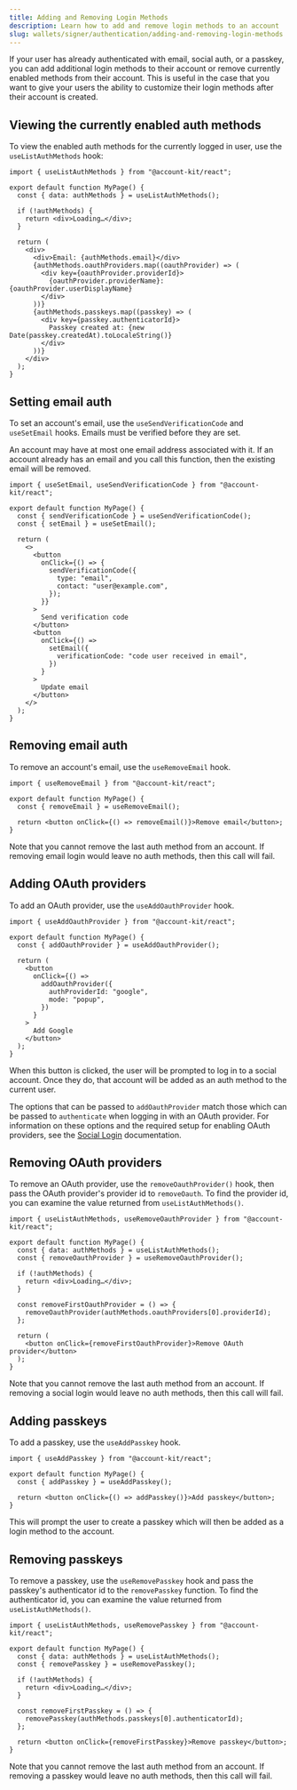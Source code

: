 ```yaml
---
title: Adding and Removing Login Methods
description: Learn how to add and remove login methods to an account
slug: wallets/signer/authentication/adding-and-removing-login-methods
---
```


If your user has already authenticated with email, social auth, or a passkey, you can add additional login methods to their account or remove currently enabled methods from their account. This is useful in the case that you want to give your users the ability to customize their login methods after their account is created.

## Viewing the currently enabled auth methods

To view the enabled auth methods for the currently logged in user, use the `useListAuthMethods` hook:

```tsx twoslash
import { useListAuthMethods } from "@account-kit/react";

export default function MyPage() {
  const { data: authMethods } = useListAuthMethods();

  if (!authMethods) {
    return <div>Loading…</div>;
  }

  return (
    <div>
      <div>Email: {authMethods.email}</div>
      {authMethods.oauthProviders.map((oauthProvider) => (
        <div key={oauthProvider.providerId}>
          {oauthProvider.providerName}: {oauthProvider.userDisplayName}
        </div>
      ))}
      {authMethods.passkeys.map((passkey) => (
        <div key={passkey.authenticatorId}>
          Passkey created at: {new Date(passkey.createdAt).toLocaleString()}
        </div>
      ))}
    </div>
  );
}
```

## Setting email auth

To set an account's email, use the `useSendVerificationCode` and `useSetEmail` hooks. Emails must be verified before they are set.

<Warning>
  An account may have at most one email address associated with it. If an
  account already has an email and you call this function, then the existing
  email will be removed.
</Warning>

```tsx twoslash
import { useSetEmail, useSendVerificationCode } from "@account-kit/react";

export default function MyPage() {
  const { sendVerificationCode } = useSendVerificationCode();
  const { setEmail } = useSetEmail();

  return (
    <>
      <button
        onClick={() => {
          sendVerificationCode({
            type: "email",
            contact: "user@example.com",
          });
        }}
      >
        Send verification code
      </button>
      <button
        onClick={() =>
          setEmail({
            verificationCode: "code user received in email",
          })
        }
      >
        Update email
      </button>
    </>
  );
}
```

## Removing email auth

To remove an account's email, use the `useRemoveEmail` hook.

```tsx twoslash
import { useRemoveEmail } from "@account-kit/react";

export default function MyPage() {
  const { removeEmail } = useRemoveEmail();

  return <button onClick={() => removeEmail()}>Remove email</button>;
}
```

Note that you cannot remove the last auth method from an account. If removing email login would leave no auth methods, then this call will fail.

## Adding OAuth providers

To add an OAuth provider, use the `useAddOauthProvider` hook.

```tsx twoslash
import { useAddOauthProvider } from "@account-kit/react";

export default function MyPage() {
  const { addOauthProvider } = useAddOauthProvider();

  return (
    <button
      onClick={() =>
        addOauthProvider({
          authProviderId: "google",
          mode: "popup",
        })
      }
    >
      Add Google
    </button>
  );
}
```

When this button is clicked, the user will be prompted to log in to a social account. Once they do, that account will be added as an auth method to the current user.

The options that can be passed to `addOauthProvider` match those which can be passed to `authenticate` when logging in with an OAuth provider. For information on these options and the required setup for enabling OAuth providers, see the [Social Login](/wallets/react/login-methods/social-login) documentation.

## Removing OAuth providers

To remove an OAuth provider, use the `removeOauthProvider()` hook, then pass the OAuth provider's provider id to `removeOauth`. To find the provider id, you can examine the value returned from `useListAuthMethods()`.

```tsx twoslash
import { useListAuthMethods, useRemoveOauthProvider } from "@account-kit/react";

export default function MyPage() {
  const { data: authMethods } = useListAuthMethods();
  const { removeOauthProvider } = useRemoveOauthProvider();

  if (!authMethods) {
    return <div>Loading…</div>;
  }

  const removeFirstOauthProvider = () => {
    removeOauthProvider(authMethods.oauthProviders[0].providerId);
  };

  return (
    <button onClick={removeFirstOauthProvider}>Remove OAuth provider</button>
  );
}
```

Note that you cannot remove the last auth method from an account. If removing a social login would leave no auth methods, then this call will fail.

## Adding passkeys

To add a passkey, use the `useAddPasskey` hook.

```tsx twoslash
import { useAddPasskey } from "@account-kit/react";

export default function MyPage() {
  const { addPasskey } = useAddPasskey();

  return <button onClick={() => addPasskey()}>Add passkey</button>;
}
```

This will prompt the user to create a passkey which will then be added as a login method to the account.

## Removing passkeys

To remove a passkey, use the `useRemovePasskey` hook and pass the passkey's authenticator id to the `removePasskey` function. To find the authenticator id, you can examine the value returned from `useListAuthMethods()`.

```tsx twoslash
import { useListAuthMethods, useRemovePasskey } from "@account-kit/react";

export default function MyPage() {
  const { data: authMethods } = useListAuthMethods();
  const { removePasskey } = useRemovePasskey();

  if (!authMethods) {
    return <div>Loading…</div>;
  }

  const removeFirstPasskey = () => {
    removePasskey(authMethods.passkeys[0].authenticatorId);
  };

  return <button onClick={removeFirstPasskey}>Remove passkey</button>;
}
```

Note that you cannot remove the last auth method from an account. If removing a passkey would leave no auth methods, then this call will fail.
